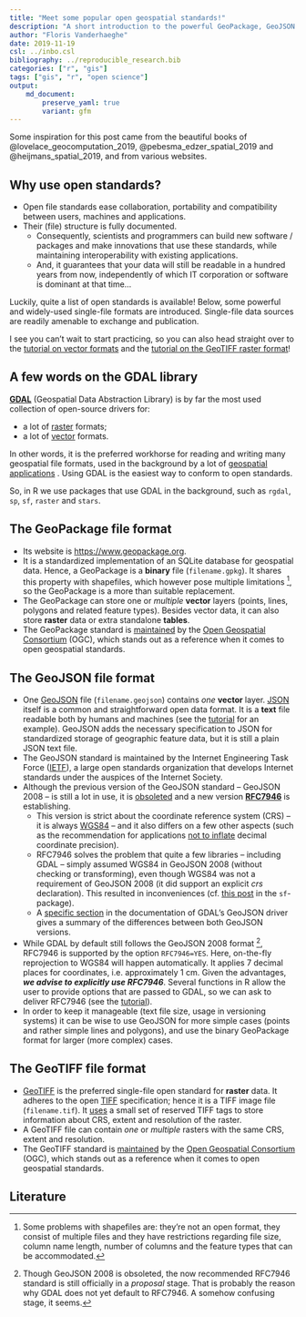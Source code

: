 ```yaml
---
title: "Meet some popular open geospatial standards!"
description: "A short introduction to the powerful GeoPackage, GeoJSON and GeoTIFF standards"
author: "Floris Vanderhaeghe"
date: 2019-11-19
csl: ../inbo.csl
bibliography: ../reproducible_research.bib
categories: ["r", "gis"]
tags: ["gis", "r", "open science"]
output: 
    md_document:
        preserve_yaml: true
        variant: gfm
---
```


Some inspiration for this post came from the beautiful books of @lovelace_geocomputation_2019, @pebesma_edzer_spatial_2019 and @heijmans_spatial_2019, and from various websites.

## Why use open standards?

- Open file standards ease collaboration, portability and compatibility between users, machines and applications.
- Their (file) structure is fully documented.
  - Consequently, scientists and programmers can build new software / packages and make innovations that use these standards, while maintaining interoperability with existing applications.
  - And, it guarantees that your data will still be readable in a hundred years from now, independently of which IT corporation or software is dominant at that time...
  
Luckily, quite a list of open standards is available!
Below, some powerful and widely-used single-file formats are introduced.
Single-file data sources are readily amenable to exchange and publication.

I see you can't wait to start practicing, so you can also head straight over to the [tutorial on vector formats](../../tutorials/spatial_standards_vector/) and the [tutorial on the GeoTIFF raster format](../../tutorials/spatial_standards_raster/)!

## A few words on the GDAL library

**[GDAL](https://gdal.org)** (Geospatial Data Abstraction Library) is by far the most used collection of open-source drivers for:

- a lot of [raster](https://gdal.org/drivers/raster/index.html) formats;
- a lot of [vector](https://gdal.org/drivers/vector/index.html) formats.

In other words, it is the preferred workhorse for reading and writing many geospatial file formats, used in the background by a lot of [geospatial applications](https://gdal.org/software_using_gdal.html#software-using-gdal) .
Using GDAL is the easiest way to conform to open standards.

So, in R we use packages that use GDAL in the background, such as `rgdal`, `sp`, `sf`, `raster` and `stars`.

## The GeoPackage file format

- Its website is <https://www.geopackage.org>.
- It is a standardized implementation of an SQLite database for geospatial data.
Hence, a GeoPackage is a **binary** file (`filename.gpkg`).
It shares this property with shapefiles, which however pose multiple limitations ^[
Some problems with shapefiles are: they're not an open format, they consist of multiple files and they have restrictions regarding file size, column name length, number of columns and the feature types that can be accommodated.
], 
so the GeoPackage is a more than suitable replacement.
- The GeoPackage can store one or _multiple_ **vector** layers (points, lines, polygons and related feature types).
Besides vector data, it can also store **raster** data
or extra standalone **tables**.
- The GeoPackage standard is [maintained](https://www.opengeospatial.org/standards/geopackage) by the [Open Geospatial Consortium](https://www.opengeospatial.org/) (OGC), which stands out as a reference when it comes to open geospatial standards.

## The GeoJSON file format

- One [GeoJSON](https://tools.ietf.org/html/rfc7946) file (`filename.geojson`) contains _one_ **vector** layer.
[JSON](https://en.wikipedia.org/wiki/JSON) itself is a common and straightforward open data format.
It is a **text** file readable both by humans and machines (see the [tutorial](../../tutorials/spatial_standards_vector/) for an example).
GeoJSON adds the necessary specification to JSON for standardized storage of geographic feature data, but it is still a plain JSON text file.
- The GeoJSON standard is maintained by the Internet Engineering Task Force ([IETF](https://www.ietf.org/)), a large open standards organization that develops Internet standards under the auspices of the Internet Society.
- Although the previous version of the GeoJSON standard -- GeoJSON 2008 -- is still a lot in use, it is [obsoleted](http://geojson.org/geojson-spec.html) and a new version **[RFC7946](https://tools.ietf.org/html/rfc7946)** is establishing.
  - This version is strict about the coordinate reference system (CRS) -- it is always [WGS84](https://epsg.io/4326) -- and it also differs on a few other aspects (such as the recommendation for applications [not to inflate](https://tools.ietf.org/html/rfc7946#section-11.2) decimal coordinate precision).
  - RFC7946 solves the problem that quite a few libraries -- including GDAL -- simply assumed WGS84 in GeoJSON 2008 (without checking or transforming), even though WGS84 was not a requirement of GeoJSON 2008 (it did support an explicit _crs_ declaration).
This resulted in inconveniences (cf. [this post](https://github.com/r-spatial/sf/issues/344#issue-229118527) in the `sf`-package).
  - A [specific section](https://gdal.org/drivers/vector/geojson.html#rfc-7946-write-support) in the documentation of GDAL's GeoJSON driver gives a summary of the differences between both GeoJSON versions.
- While GDAL by default still follows the GeoJSON 2008 format ^[
Though GeoJSON 2008 is obsoleted, the now recommended RFC7946 standard is still officially in a _proposal_ stage.
That is probably the reason why GDAL does not yet default to RFC7946.
A somehow confusing stage, it seems.
], 
RFC7946 is supported by the option `RFC7946=YES`.
Here, on-the-fly reprojection to WGS84 will happen automatically.
It applies 7 decimal places for coordinates, i.e. approximately 1 cm.
Given the advantages, _**we advise to explicitly use RFC7946**_.
Several functions in R allow the user to provide options that are passed to GDAL, so we can ask to deliver RFC7946 (see the [tutorial](../../tutorials/spatial_standards_vector/)).
- In order to keep it manageable (text file size, usage in versioning systems) it can be wise to use GeoJSON for more simple cases (points and rather simple lines and polygons), and use the binary GeoPackage format for larger (more complex) cases.

## The GeoTIFF file format

- [GeoTIFF](https://en.wikipedia.org/wiki/GeoTIFF) is the preferred single-file open standard for **raster** data.
It adheres to the open [TIFF](https://en.wikipedia.org/wiki/TIFF) specification; hence it is a TIFF image file (`filename.tif`).
It [uses](http://docs.opengeospatial.org/is/19-008r4/19-008r4.html#_geotiff_file_structure_and_geotiff_crs_and_models_principles_informative) a small set of reserved TIFF tags to store information about CRS, extent and resolution of the raster.
- A GeoTIFF file can contain _one_ or _multiple_ rasters with the same CRS, extent and resolution.
- The GeoTIFF standard is [maintained](https://www.opengeospatial.org/standards/geotiff) by the [Open Geospatial Consortium](https://www.opengeospatial.org/) (OGC), which stands out as a reference when it comes to open geospatial standards.


## Literature

